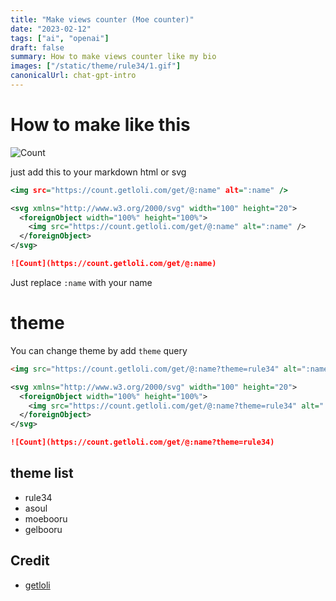 ```yaml
---
title: "Make views counter (Moe counter)"
date: "2023-02-12"
tags: ["ai", "openai"]
draft: false
summary: How to make views counter like my bio
images: ["/static/theme/rule34/1.gif"]
canonicalUrl: chat-gpt-intro
---
```

# How to make like this
![Count](/api/counter/@blog?theme=rule34)

just add this to your markdown html or svg
```js:index.html
<img src="https://count.getloli.com/get/@:name" alt=":name" />
```
```svg
<svg xmlns="http://www.w3.org/2000/svg" width="100" height="20">
  <foreignObject width="100%" height="100%">
    <img src="https://count.getloli.com/get/@:name" alt=":name" />
  </foreignObject>
</svg>
```
```md
![Count](https://count.getloli.com/get/@:name)
```
Just replace `:name` with your name

# theme
You can change theme by add `theme` query
```html
<img src="https://count.getloli.com/get/@:name?theme=rule34" alt=":name" />
```
```svg
<svg xmlns="http://www.w3.org/2000/svg" width="100" height="20">
  <foreignObject width="100%" height="100%">
    <img src="https://count.getloli.com/get/@:name?theme=rule34" alt=":name" />
  </foreignObject>
</svg>
```
```md
![Count](https://count.getloli.com/get/@:name?theme=rule34)
```
## theme list
- rule34
- asoul
- moebooru
- gelbooru

## Credit 
- [getloli](https://getloli.com)

